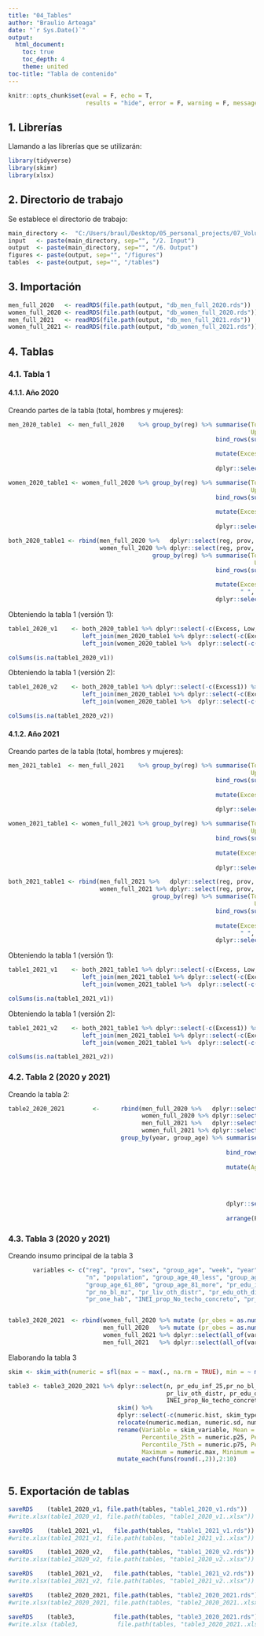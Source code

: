```yaml
---
title: "04_Tables"
author: "Braulio Arteaga"
date: "`r Sys.Date()`"
output:
  html_document:
    toc: true
    toc_depth: 4
    theme: united
toc-title: "Tabla de contenido"
---
```

```r
knitr::opts_chunk$set(eval = F, echo = T,
                      results = "hide", error = F, warning = F, message = F)
```

## 1. Librerías

Llamando a las librerías que se utilizarán:
```r
library(tidyverse)
library(skimr)
library(xlsx)
```


## 2. Directorio de trabajo

Se establece el directorio de trabajo:
```r
main_directory <-  "C:/Users/braul/Desktop/05_personal_projects/07_Voluntariados/Vol01_InnovaLab/03_excess_mortality/db_SINADEF"
input   <- paste(main_directory, sep="", "/2. Input") 
output  <- paste(main_directory, sep="", "/6. Output")
figures <- paste(output, sep="", "/figures")
tables  <- paste(output, sep="", "/tables")
```


## 3. Importación

```r
men_full_2020   <- readRDS(file.path(output, "db_men_full_2020.rds"))
women_full_2020 <- readRDS(file.path(output, "db_women_full_2020.rds"))
men_full_2021   <- readRDS(file.path(output, "db_men_full_2021.rds"))
women_full_2021 <- readRDS(file.path(output, "db_women_full_2021.rds"))
```


## 4. Tablas
### 4.1. Tabla 1
#### **4.1.1. Año 2020**
Creando partes de la tabla (total, hombres y mujeres):
```r
men_2020_table1  <- men_full_2020    %>% group_by(reg) %>% summarise(Total_men = sum(n), Excess_men = round(sum(n-E)), 
                                                                     Upp_men   = round(sum(n-low)), Low_men = round(sum(n- upp))) %>% 
                                                           bind_rows(summarise(., across(where(is.numeric), sum),
                                                                                  across(where(is.character), ~"PERÚ"))) %>% 
                                                           mutate(Excess_men1 = paste(round(Excess_men)," (",round(Low_men), " ","to",
                                                                                     " ", round(Upp_men),")", sep ="")) %>% 
                                                           dplyr::select(reg, Total_men, Excess_men1, Excess_men, Low_men, Upp_men )

women_2020_table1 <- women_full_2020 %>% group_by(reg) %>% summarise(Total_women = sum(n), Excess_women = round(sum(n-E)), 
                                                                     Upp_women   = round(sum(n-low)), Low_women = round(sum(n-upp))) %>% 
                                                           bind_rows(summarise(., across(where(is.numeric), sum),
                                                                                  across(where(is.character), ~"PERÚ"))) %>% 
                                                           mutate(Excess_women1 = paste(round(Excess_women)," (",round(Low_women), " ","to",
                                                                                     " ", round(Upp_women),")", sep ="")) %>% 
                                                           dplyr::select(reg, Total_women, Excess_women1, Excess_women, Low_women, Upp_women)

both_2020_table1 <- rbind(men_full_2020 %>%   dplyr::select(reg, prov, year, week, sex, group_age, n, E, low, upp), 
                          women_full_2020 %>% dplyr::select(reg, prov, year, week, sex, group_age, n, E, low, upp))  %>% 
                                         group_by(reg) %>% summarise(Total = sum(n), Excess = round(sum(n-E)), 
                                                                      Upp  = round(sum(n-low)), Low = round(sum(n-upp))) %>% 
                                                           bind_rows(summarise(., across(where(is.numeric), sum),
                                                                                  across(where(is.character), ~"PERÚ"))) %>% 
                                                           mutate(Excess1 = paste(round(Excess)," (",round(Low), " ","to",
                                                                  " ", round(Upp),")", sep ="")) %>% 
                                                           dplyr::select(reg, Total, Excess1, Excess, Low, Upp)

```

Obteniendo la tabla 1 (versión 1):
```r
table1_2020_v1    <- both_2020_table1 %>% dplyr::select(-c(Excess, Low, Upp)) %>% 
                     left_join(men_2020_table1 %>% dplyr::select(-c(Excess_men, Low_men, Upp_men)), by = c("reg" = "reg")) %>% 
                     left_join(women_2020_table1 %>%  dplyr::select(-c(Excess_women, Low_women, Upp_women)), by = c("reg" = "reg"))

colSums(is.na(table1_2020_v1))
```

Obteniendo la tabla 1 (versión 2):
```r
table1_2020_v2    <- both_2020_table1 %>% dplyr::select(-c(Excess1)) %>% 
                     left_join(men_2020_table1 %>% dplyr::select(-c(Excess_men1))  , by = c("reg" = "reg")) %>% 
                     left_join(women_2020_table1 %>%  dplyr::select(-c(Excess_women1)), by = c("reg" = "reg"))

colSums(is.na(table1_2020_v2))
```


#### **4.1.2. Año 2021**
Creando partes de la tabla (total, hombres y mujeres):
```r
men_2021_table1  <- men_full_2021    %>% group_by(reg) %>% summarise(Total_men = sum(n), Excess_men = round(sum(n-E)), 
                                                                     Upp_men   = round(sum(n-low)), Low_men = round(sum(n- upp))) %>% 
                                                           bind_rows(summarise(., across(where(is.numeric), sum),
                                                                                  across(where(is.character), ~"PERÚ"))) %>% 
                                                           mutate(Excess_men1 = paste(round(Excess_men)," (",round(Low_men), " ","to",
                                                                                     " ", round(Upp_men),")", sep ="")) %>% 
                                                           dplyr::select(reg, Total_men, Excess_men1, Excess_men, Low_men, Upp_men )

women_2021_table1 <- women_full_2021 %>% group_by(reg) %>% summarise(Total_women = sum(n), Excess_women = round(sum(n-E)), 
                                                                     Upp_women   = round(sum(n-low)), Low_women = round(sum(n-upp))) %>% 
                                                           bind_rows(summarise(., across(where(is.numeric), sum),
                                                                                  across(where(is.character), ~"PERÚ"))) %>% 
                                                           mutate(Excess_women1 = paste(round(Excess_women)," (",round(Low_women), " ","to",
                                                                                     " ", round(Upp_women),")", sep ="")) %>% 
                                                           dplyr::select(reg, Total_women, Excess_women1, Excess_women, Low_women, Upp_women)

both_2021_table1 <- rbind(men_full_2021 %>%   dplyr::select(reg, prov, year, week, sex, group_age, n, E, low, upp), 
                          women_full_2021 %>% dplyr::select(reg, prov, year, week, sex, group_age, n, E, low, upp))  %>% 
                                         group_by(reg) %>% summarise(Total = sum(n), Excess = round(sum(n-E)), 
                                                                      Upp  = round(sum(n-low)), Low = round(sum(n-upp))) %>% 
                                                           bind_rows(summarise(., across(where(is.numeric), sum),
                                                                                  across(where(is.character), ~"PERÚ"))) %>% 
                                                           mutate(Excess1 = paste(round(Excess)," (",round(Low), " ","to",
                                                                  " ", round(Upp),")", sep ="")) %>% 
                                                           dplyr::select(reg, Total, Excess1, Excess, Low, Upp)

```

Obteniendo la tabla 1 (versión 1):
```r
table1_2021_v1    <- both_2021_table1 %>% dplyr::select(-c(Excess, Low, Upp)) %>% 
                     left_join(men_2021_table1 %>% dplyr::select(-c(Excess_men, Low_men, Upp_men)), by = c("reg" = "reg")) %>% 
                     left_join(women_2021_table1 %>%  dplyr::select(-c(Excess_women, Low_women, Upp_women)), by = c("reg" = "reg"))

colSums(is.na(table1_2021_v1))
```

Obteniendo la tabla 1 (versión 2):
```r
table1_2021_v2    <- both_2021_table1 %>% dplyr::select(-c(Excess1)) %>% 
                     left_join(men_2021_table1 %>% dplyr::select(-c(Excess_men1))  , by = c("reg" = "reg")) %>% 
                     left_join(women_2021_table1 %>%  dplyr::select(-c(Excess_women1)), by = c("reg" = "reg"))

colSums(is.na(table1_2021_v2))
```



### 4.2. Tabla 2 (2020 y 2021)
Creando la tabla 2:
```r
table2_2020_2021        <-      rbind(men_full_2020 %>%   dplyr::select(reg, prov, year, week, sex, group_age, n, E, low, upp), 
                                      women_full_2020 %>% dplyr::select(reg, prov, year, week, sex, group_age, n, E, low, upp),
                                      men_full_2021 %>%   dplyr::select(reg, prov, year, week, sex, group_age, n, E, low, upp), 
                                      women_full_2021 %>% dplyr::select(reg, prov, year, week, sex, group_age, n, E, low, upp)) %>% 
                                group_by(year, group_age) %>% summarise(MoMo_Excess_Deaths_N = round(sum(n) - sum(E)), COVID_19_Deaths_N = sum(n), 
                                                                        Ratio_Momo_COVID_19_Deaths  = round((sum(n) - sum(E))/sum(n),2)) %>% 
                                                              bind_rows(summarise(., across(where(is.numeric), sum),
                                                                                     across(where(is.character), ~"all"))) %>% 
                                                              mutate(Age_Group = case_when(group_age ==  "40_less" ~ "0-40", 
                                                                                           group_age ==  "41_60" ~   "41-60", 
                                                                                           group_age ==  "61_80" ~   "61-80",
                                                                                           group_age ==  "81_more" ~ "Older-81",
                                                                                           TRUE ~ group_age), Period = year) %>% ungroup %>% 
                                                              dplyr::select(Period, Age_Group, MoMo_Excess_Deaths_N, COVID_19_Deaths_N,
                                                                            Ratio_Momo_COVID_19_Deaths) %>% 
                                                              arrange(Period)
``` 


### 4.3. Tabla 3 (2020 y 2021)
Creando insumo principal de la tabla 3
```r
       variables <- c("reg", "prov", "sex", "group_age", "week", "year", "date", 
                      "n", "population", "group_age_40_less", "group_age_41_60", 
                      "group_age_61_80", "group_age_81_more", "pr_edu_inf_25",
                      "pr_no_bl_mz", "pr_liv_oth_distr", "pr_edu_oth_distr", "pr_insu", 
                      "pr_one_hab", "INEI_prop_No_techo_concreto", "pr_obes", "pr_tos")


table3_2020_2021  <- rbind(women_full_2020 %>% mutate (pr_obes = as.numeric(NA), pr_tos = as.numeric(NA)) %>% dplyr::select(all_of(variables)), 
                           men_full_2020   %>% mutate (pr_obes = as.numeric(NA), pr_tos = as.numeric(NA)) %>% dplyr::select(all_of(variables)), 
                           women_full_2021 %>% dplyr::select(all_of(variables)), 
                           men_full_2021   %>% dplyr::select(all_of(variables)))
```

Elaborando la tabla 3
```r
skim <- skim_with(numeric = sfl(max = ~ max(., na.rm = TRUE), min = ~ min(., na.rm = TRUE), median = ~ median(., na.rm = TRUE)), append = TRUE)

table3 <- table3_2020_2021 %>% dplyr::select(n, pr_edu_inf_25,pr_no_bl_mz, pr_insu, 
                                             pr_liv_oth_distr, pr_edu_oth_distr, pr_one_hab, 
                                             INEI_prop_No_techo_concreto, pr_obes, pr_tos)  %>%  
                               skim() %>% 
                               dplyr::select(-c(numeric.hist, skim_type,n_missing, complete_rate, numeric.p0)) %>% 
                               relocate(numeric.median, numeric.sd, numeric.min, numeric.max, .after = numeric.mean) %>% 
                               rename(Variable = skim_variable, Mean = numeric.mean, Standard_deviation = numeric.sd,
                                      Percentile_25th = numeric.p25, Percentile_50th = numeric.p50,
                                      Percentile_75th = numeric.p75, Percentile_100th = numeric.p100,
                                      Maximum = numeric.max, Minimum = numeric.min, Median = numeric.median) %>%
                               mutate_each(funs(round(.,2)),2:10)
                              
```



## 5. Exportación de tablas

```r
saveRDS    (table1_2020_v1, file.path(tables, "table1_2020_v1.rds"))
#write.xlsx(table1_2020_v1, file.path(tables, "table1_2020_v1..xlsx"))

saveRDS    (table1_2021_v1,   file.path(tables, "table1_2021_v1.rds"))
#write.xlsx(table1_2021_v1, file.path(tables, "table1_2021_v1..xlsx"))

saveRDS    (table1_2020_v2,   file.path(tables, "table1_2020_v2.rds"))
#write.xlsx(table1_2020_v2, file.path(tables, "table1_2020_v2..xlsx"))

saveRDS    (table1_2021_v2,   file.path(tables, "table1_2021_v2.rds"))
#write.xlsx(table1_2021_v2, file.path(tables, "table1_2021_v2..xlsx"))

saveRDS    (table2_2020_2021, file.path(tables, "table2_2020_2021.rds"))
#write.xlsx(table2_2020_2021, file.path(tables, "table2_2020_2021..xlsx"))

saveRDS    (table3,           file.path(tables, "table3_2020_2021.rds"))
#write.xlsx (table3,           file.path(tables, "table3_2020_2021..xlsx"))

```
